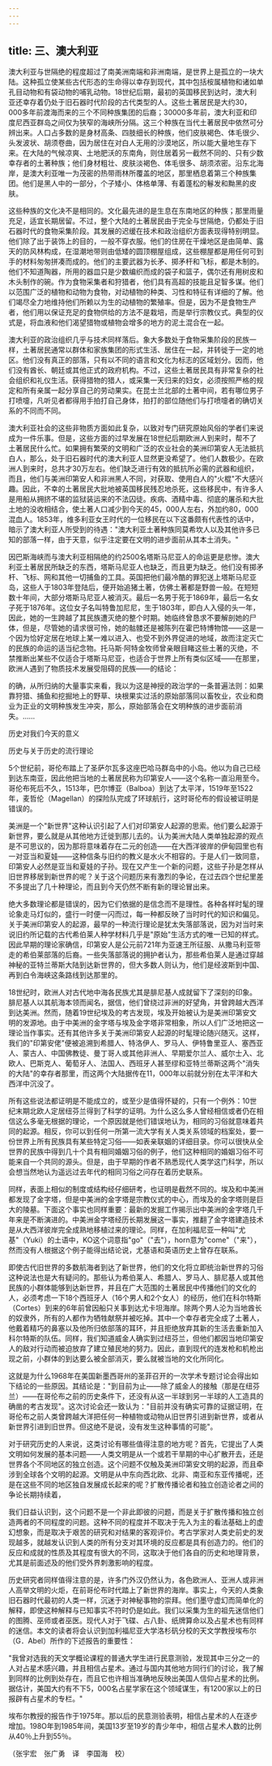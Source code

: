 ```yaml
---
---
---
```

title: 三、澳大利亚
---



澳大利亚与世隔绝的程度超过了南美洲南端和非洲南端，是世界上是孤立的一块大陆。这种孤立使某些古代形态的生命得以幸存到现代，其中包括桉属植物和诸如单孔目动物和有袋动物的哺乳动物。18世纪后期，最初的英国移民到达时，澳大利亚还幸存着仍处于旧石器时代阶段的古代类型的人。这些土著居民是大约30，000多年前渡海而来的三个不同种族集团的后裔；30000多年前，澳大利亚和印度尼西亚群岛之间仅为狭窄的海峡所分隔。这三个种族在当代土著居民中依然可分辨出来。人口占多数的是身材高条、四肢细长的种族，他们皮肤褐色、体毛很少、头发波状、胡须卷曲，因为居住在对白人无用的沙漠地区，所以能大量地生存下来。在大陆的气候凉爽、土地肥沃的东南角，则住居着另一截然不同的、只有少数幸存者的土著种族；他们身材粗壮、皮肤淡褐色、体毛很多、胡须浓密。沿东北海岸，是澳大利亚唯一为茂密的热带雨林所覆盖的地区，那里栖息着第三个种族集团。他们是黑人中的一部分，个子矮小、体格单薄、有着蓬松的鬈发和黝黑的皮肤。

这些种族的文化决不是相同的。文化最先进的是生息在东南地区的种族；那里雨量充足，适宜长期居留。不过，整个大陆的土著居民由于完全与世隔绝，仍都处于旧石器时代的食物采集阶段。其发展的迟缓在技术和政治组织方面表现得特别明显。他们除了出于装饰上的目的，一般不穿衣服。他们的住房在干燥地区是由简单、露天的防风林构成，在湿潮地带则由低矮的圆顶棚屋组成，这些棚屋都是用任何可到手的材料匆匆拼凑而成的。他们的主要武器为长矛、掷矛杆和飞标，都是木制的。他们不知道陶器，所用的器皿只是少数编织而成的袋子和篮子，偶尔还有用树皮和木头制作的碗。作为食物采集者和狩猎者，他们具有高超的技能且足智多谋。他们以范围广泛的植物和动物为食物，对动植物的种类、习性和特征有详细的了解。他们竭尽全力地维持他们所赖以为生的动植物的繁殖率。但是，因为不是食物生产者，他们用以保证充足的食物供给的方法不是栽培，而是举行宗教仪式。典型的仪式是，将血液和他们渴望猎物或植物会增多的地方的泥土混合在一起。

澳大利亚的政治组织几乎与技术同样落后。象大多数处于食物采集阶段的民族一样，土著居民通常以群体和家族集团的形式生活、居住在一起，并转徙于一定的地区。他们没有真正的部落，只有以不同的语言和文化为标志的区域划分。因而，他们没有酋长、朝廷或其他正式的政府机构。不过，这些土著居民具有非常复杂的社会组织和礼仪生活。获得猎物的猎人，或采集一天归来的妇女，必须按照严格的规定和所有亲属一起分享自己的劳动果实。在昆士兰北部的土著中间，若有哪位男子打喷嚏，凡听见者都得用手拍打自己身体，拍打的部位随他们与打喷嚏者的确切关系的不同而不同。

澳大利亚社会的这些非物质方面如此复杂，以致对专门研究原始风俗的学者们来说成为一件乐事。但是，这些方面的过早发展在18世纪后期欧洲人到来时，帮不了土著居民什么忙。如果拥有繁荣的文明和广泛的农业社会的美洲印第安人无法抵抗白人，那么，处于旧石器时代的澳大利亚人显然更没希望了。他们人数极少。在欧洲人到来时，总共才30万左右。他们缺乏进行有效的抵抗所必需的武器和组织，而且，他们与美洲印第安人和非洲黑人不同，对获取、使用白人的"火棍"不大感兴趣。因此，不幸的土著居民大批地被英国移民残忍地杀死，这些移民中，有许多人是用船从拥挤不堪的监狱装运来的不法囚徒。疾病、酒精中毒、彻底的屠杀和大批土地的没收相结合，使土著人口减少到今天的45，000人左右，外加约80，000混血人。1853年，维多利亚女王时代的一位移民在以下这番颇有代表性的话中，暗示了澳大利亚人所受到的待遇："澳大利亚土著种族同莫希坎人以及其他许多已知的部落一样，由于天意，似乎注定要在文明的进步面前从其本土消失。"

因巴斯海峡而与澳大利亚相隔绝的约2500名塔斯马尼亚人的命运更是悲惨。澳大利亚土著居民所缺乏的东西，塔斯马尼亚人也缺乏，而且更为缺乏。他们没有掷矛杆、飞标、网和其他一切捕鱼的工具。英国把他们最冷酷的罪犯送上塔斯马尼亚岛，这些人于1803年登陆后，便开始追猪土著，仿佛土著都是野兽一般。在短短数十年间，大部分塔斯马尼亚人被消灭。最后一名男于死于1869年，最后一名女子死于1876年。这位女子名叫特鲁加尼尼，生于1803年，即白人入侵的头一年，因此，她的一生跨越了其民族遭灭绝的整个时期。她临终曾恳求不要解剖她的尸体，但是，尽管她的请求很可怜，她的骷髅还是被陈列在霍巴特博物馆——这是一个因为恰好定居在地球上某一难以进入、也受不到外界促进的地域，故而注定灭亡的民族的命运的适当纪念物。托马斯·阿特金牧师曾亲眼目睹这些土著的灭绝，不禁推断出某些不仅适合于塔斯马尼亚，也适合于世界上所有类似区域——在那里，欧洲人遇到了物质技术发展受阻碍的民族——的结论：

的确，从所归纳的大量事实来看，我以为这是神授的政治学的一条普遍法则：如果靠狩猎、捕鱼和挖掘地上的野草、块根果实过活的原始部落同以畜牧业，农业和商业为正业的文明种族发生冲突，那么，原始部落会在文明种族的进步面前消失。……

历史对我们今天的意义

历史与关于历史的流行理论

5个世纪前，哥伦布踏上了圣萨尔瓦多这座巴哈马群岛中的小岛。他以为自己已经到达东南亚，因此他把当地的土著居民称为印第安人——这个名称一直沿用至今。哥伦布死后不久，1513年，巴尔博亚（Balboa）到达了太平洋，1519年至1522年，麦哲伦（Magellan）的探险队完成了环球航行，这时哥伦布的假设被证明是错误的。

美洲是一个"新世界"这种认识引起了人们对印第安人起源的思索。他们要么起源于新世界，要么就是从其他地方迁徙到那儿去的。认为美洲大陆人类单独起源的观点是不可思议的，因为那将意味着存在二元的创造——在大西洋彼岸的伊甸园里也有一对亚当和夏娃——这种信条与旧约的教义是水火不相容的。于是人们一致同意，印第安人必然是亚当和夏娃的子孙。现在又产生一个新的问题，这些子孙是怎样从旧世界移居到新世界的呢？关于这个问题历来有激烈的争论，在过去四个世纪里差不多提出了几十种理论，而且到今天仍然不断有新的理论冒出来。

绝大多数理论都是错误的，因为它们依据的是信念而不是理性。各种各样时髦的理论象走马灯似的，盛行一时便一闪而过，每一种都反映了当时时代的知识和偏见。关于美洲印第安人的起源，最早的一种流行理论是犹太失落部落说，因为对当时来说旧约所记载的古代希伯莱人种学材料几乎是"原始"生活方式的唯一已知的样式。因此早期的理论家确信，印第安人是公元前721年为亚速王所征服、从撒马利亚带走的希伯莱部落的后裔。一些失落部落说的拥护者认为，那些希伯莱人是通过穿越神秘的亚特兰蒂斯大陆到达新世界的，但大多数人则认为，他们是经波斯到中国、再到白令海峡这条路线到达那里的。

18世纪时，欧洲人对古代地中海各民族尤其是腓尼基人成就留下了深刻的印象。腓尼基人以其航海本领而闻名，据信，他们曾绕过非洲的好望角，并曾跨越大西洋到达美洲。然而，随着19世纪埃及的考古发现，埃及开始被认为是美洲印第安文明的发源地。由于中美洲的金字塔与埃及金字塔非常相象，所以人们广泛地把这一理论当作事实。还有其他许多关于美洲印第安人起源的时髦理论随兴随灭。这样，我们的"印第安佬"便被追溯到希腊人、特洛伊人、罗马人、伊特鲁里亚人、塞西亚人、蒙古人、中国佛教徒、曼丁哥人或其他非洲人、早期爱尔兰人、威尔士入、北欧人、巴斯克人、葡萄牙人、法国人、西班牙人甚至缪和亚特兰蒂斯这两个"消失的大陆"的幸存者那里，而这两个大陆据传在11，000年以前就分别在太平洋和大西洋中沉没了。

所有这些说法都证明是不能成立的，或至少是值得怀疑的，只有一个例外：10世纪末期北欧人定居纽芬兰得到了科学的证明。为什么这么多人曾经相信或者仍在相信这么多毫无根据的理论，一个原因就是他们错误地认为，相同的习俗就意味着共同的起源。相反，你可以到任何一所第一流大学有关人类关系领域的档案处，要一份世界上所有民族具有某些特定习俗——如表亲联姻的详细目录。你可以很快从全世界的民族中得到几十个具有相同婚姻习俗的例子，他们这种相同的婚姻习俗不可能来自一个共同的源头。但是，由于早期的作者不熟悉现代人类学这门科学，所以会想当然地认为遥远过去年代的相同习俗之问存在着历史联系。

同样，表面上相似的制度或结构经仔细研考，也证明是截然不同的。埃及和中美洲都发现了金字塔，但是中美洲的金字塔是宗教仪式的中心，而埃及的金字塔则是巨大的陵墓。下面这个事实也同样重要：最新的发掘工作揭示出中美洲的金字塔几千年来是不断演进的。中美洲金字塔经历长期发展这一事实，推翻了金字塔建造技术是从大西洋彼岸完全成熟地移植过来的理论。同样，在加利福尼亚一种叫"尤基"（Yuki）的土语中，KO这个词意指"go"（"去"），horn意为"come"（"来"），然而没有人根据这个例子能得出结论说，尤基语和英语历史上曾存在联系。

即使古代旧世界的多数航海者到达了新世界，他们的文化将立即统治新世界的习俗这种说法也是大有疑问的。那些认为希伯莱人、希腊人、罗马人、腓尼基人或其他民族的小群体能够到达新世界，并且在广大范围的土著居民中传播他们的文化的人，必须考虑一下18个西班牙人（16个男人和2个女人）的经历，他们在科尔特斯（Cortes）到来的6年前曾因船只关事到达尤卡坦海岸。除两个男人沦为当地酋长的奴隶外，所有的人都作为牺牲献祭并被吃掉。其中一个幸存者完全成了土著人，他戴着精巧的鼻塞以及他所归依部落的耳环，并且拒绝放弃其新的生活去重新加入科尔特斯的队伍。同样，我们知道威金人确实到过纽芬兰，但他们都因当地印第安人的敌对行动而被迫放弃了建立殖民地的努力。因此，直到现代的连发枪和机枪出现之前，小群体的到达要么被全部消灭，要么就被当地的文化所同化。

这就是为什么1968年在美国新墨西哥州的圣菲召开的一次学术专题讨论会得出如下结论的一些原因。其结论是："到目前为止——除了威金人的接触（那是在纽芬兰）——在哥伦布之前的历史条件下，还没有从这一半球到另一半球的人工造具的确凿的考古发现"。这次讨论会还一致认为："目前并没有确实可靠的证据证明，在哥伦布之前人类曾跨越大洋把任何一种植物或动物从旧世界引进到新世界，或者从新世界引进到旧世界。但这绝不是说，没有发生这种事情的可能"。

对于研究历史的人来说，这类讨论有哪些值得注意的地方呢？首先，它提出了人类文明如何发展的基本问题——人类文明是从一个或若干旱期的中心扩散开去，还是世界各个不同地区的独立创造。这个问题不仅触及美洲印第安文明的起源，而且牵涉到全球各个文明的起源。文明是从中东向西北欧、北非、南亚和东亚传播呢，还是在这些不同的地区独自发展成长起来的呢？扩散传播论者和独立创造论者之间的争论长期持续着，

我们日益认识到，这个问题不是一个非此即彼的问题，而是关于扩散传播和独立创造两者的不同程度的问题。这种不同的程度并不取决于先入为主的看法基础上的虚幻想象，而是取决于艰苦的研究和对结果的客观评价。考古学家对人类史前史的发现越多，就越发认识到人类的所有分支对其环境的反应都是具有创造力的。他们的反应和成就的性质及其程度有很大的不同，这取决于他们各自的历史和地理背景，尤其是前面述及的他们受外界刺激影响的程度。

历史研究者同样值得注意的是，许多门外汉仍然认为，各色欧洲人、亚洲人或非洲人高举文明的火炬，在前哥伦布时代踏上了新世界的海岸。事实上，今天的人类象旧石器时代最初的人类一样，沉迷于对神秘事物的崇拜。他们墨守虚幻而简单化的解释，即使这种解释与已知事实不符时仍是如此。我们以采集为生的祖先迷信他们的图腾、巫师或者巫医。现代人对于飞碟、占八卦、纸牌算命以及占星术也有同样的迷信。本文的读者将会认识到加利福尼亚大学洛杉矾分校的天文学教授埃布尔（G．Abel）所作的下述报告的重要性：

"我曾对选我的天文学概论课程的普通大学生进行民意测验，发现其中三分之一的人对占星术感兴趣，并且相信占星术。通过与国内其他地方同行们的讨论，我了解到同样的比例到处存在，而且它也许相当准确地反映出美国人信仰占星术的比例。据估计，美国大约有不下5，000名占星学家在这个领域谋生，有1200家以上的日报辟有占星术的专栏。"

埃布尔教授的报告作于1975年。那以后的民意测验表明，相信占星术的人在逐步增加。198O年到1985年间，美国13岁至19岁的青少年中，相信占星术人数的比例从40％上升到55％。

（张宇宏　张广勇　译　李国海　校）